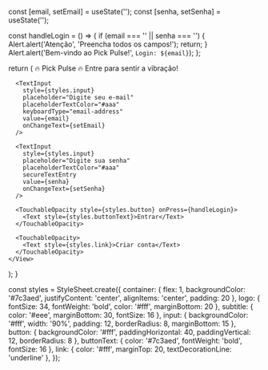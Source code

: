 
  const [email, setEmail] = useState('');
  const [senha, setSenha] = useState('');

  const handleLogin = () => {
    if (email === '' || senha === '') {
      Alert.alert('Atenção', 'Preencha todos os campos!');
      return;
    }
    Alert.alert('Bem-vindo ao Pick Pulse!', `Login: ${email}`);
  };

  return (
    <View style={styles.container}>
      <Text style={styles.logo}>🔥 Pick Pulse 🔥</Text>
      <Text style={styles.subtitle}>Entre para sentir a vibração!</Text>

      <TextInput
        style={styles.input}
        placeholder="Digite seu e-mail"
        placeholderTextColor="#aaa"
        keyboardType="email-address"
        value={email}
        onChangeText={setEmail}
      />

      <TextInput
        style={styles.input}
        placeholder="Digite sua senha"
        placeholderTextColor="#aaa"
        secureTextEntry
        value={senha}
        onChangeText={setSenha}
      />

      <TouchableOpacity style={styles.button} onPress={handleLogin}>
        <Text style={styles.buttonText}>Entrar</Text>
      </TouchableOpacity>

      <TouchableOpacity>
        <Text style={styles.link}>Criar conta</Text>
      </TouchableOpacity>
    </View>
  );
}

const styles = StyleSheet.create({
  container: { flex: 1, backgroundColor: '#7c3aed', justifyContent: 'center', alignItems: 'center', padding: 20 },
  logo: { fontSize: 34, fontWeight: 'bold', color: '#fff', marginBottom: 20 },
  subtitle: { color: '#eee', marginBottom: 30, fontSize: 16 },
  input: { backgroundColor: '#fff', width: '90%', padding: 12, borderRadius: 8, marginBottom: 15 },
  button: { backgroundColor: '#fff', paddingHorizontal: 40, paddingVertical: 12, borderRadius: 8 },
  buttonText: { color: '#7c3aed', fontWeight: 'bold', fontSize: 16 },
  link: { color: '#fff', marginTop: 20, textDecorationLine: 'underline' },
});
